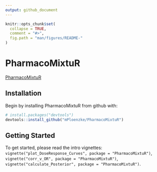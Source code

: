 ```yaml
---
output: github_document
---
```


<!-- README.md is generated from README.Rmd. Please edit that file -->

```r
knitr::opts_chunk$set(
  collapse = TRUE,
  comment = "#>",
  fig.path = "man/figures/README-"
)
```

# PharmacoMixtuR

[PharmacoMixtuR](https://github.com/mPloenzke/PharmacoMixtuR) 

## Installation

Begin by installing PharmacoMixtuR from github with:

```r
# install.packages("devtools")
devtools::install_github("mPloenzke/PharmacoMixtuR")
```

## Getting Started

To get started, please read the intro vignettes: `vignette("plot_DoseResponse_Curves", package = "PharmacoMixtuR")`, `vignette("corr_v_OR", package = "PharmacoMixtuR")`, `vignette("calculate_Posterior", package = "PharmacoMixtuR")`.

